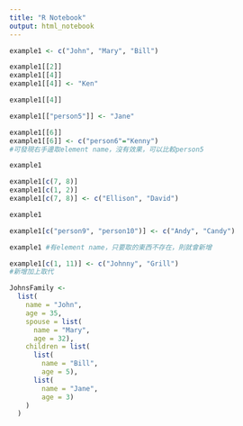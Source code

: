 ```yaml
---
title: "R Notebook"
output: html_notebook
---
```

```r
example1 <- c("John", "Mary", "Bill")
```

```r
example1[[2]]
example1[[4]]
example1[[4]] <- "Ken"
```

```r
example1[[4]]
```
```r
example1[["person5"]] <- "Jane"
```
```r
example1[[6]]
example1[[6]] <- c("person6"="Kenny")
#可發現右手邊取element name，沒有效果，可以比較person5
```
```r
example1
```
```r
example1[c(7, 8)]
example1[c(1, 2)]
example1[c(7, 8)] <- c("Ellison", "David")
```

```r
example1
```
```r
example1[c("person9", "person10")] <- c("Andy", "Candy")
```

```r
example1 #有element name，只要取的東西不存在，則就會新增
```

```r
example1[c(1, 11)] <- c("Johnny", "Grill")
#新增加上取代
```

```r
JohnsFamily <-
  list(
    name = "John", 
    age = 35,
    spouse = list(
      name = "Mary", 
      age = 32),
    children = list(
      list(
        name = "Bill", 
        age = 5),
      list(
        name = "Jane", 
        age = 3)
    )
  )
```


